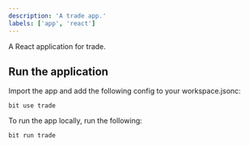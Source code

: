 ```yaml
---
description: 'A trade app.'
labels: ['app', 'react']
---
```


A React application for trade. 

## Run the application

Import the app and add the following config to your workspace.jsonc:

```
bit use trade 
```

To run the app locally, run the following:

```
bit run trade 
```

